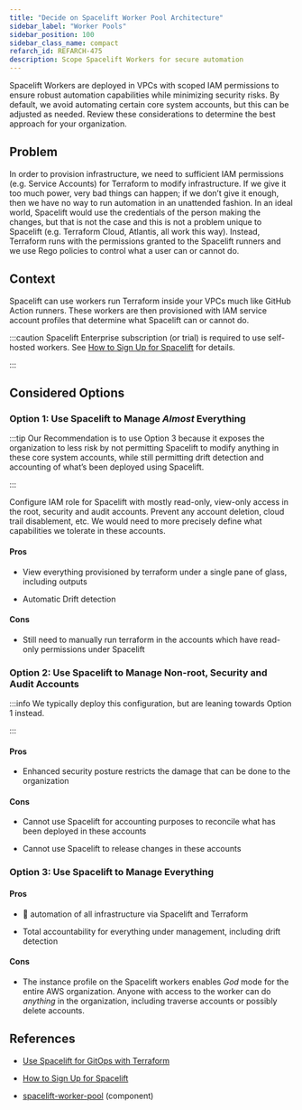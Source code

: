 ```yaml
---
title: "Decide on Spacelift Worker Pool Architecture"
sidebar_label: "Worker Pools"
sidebar_position: 100
sidebar_class_name: compact
refarch_id: REFARCH-475
description: Scope Spacelift Workers for secure automation
---
```


<Intro>
  Spacelift Workers are deployed in VPCs with scoped IAM permissions to ensure robust automation capabilities while minimizing security risks. By default, we avoid automating certain core system accounts, but this can be adjusted as needed. Review these considerations to determine the best approach for your organization.
</Intro>

## Problem

In order to provision infrastructure, we need to sufficient IAM permissions (e.g. Service Accounts) for Terraform to modify infrastructure. If we give it too much power, very bad things can happen; if we don’t give it enough, then we have no way to run automation in an unattended fashion. In an ideal world, Spacelift would use the credentials of the person making the changes, but that is not the case and this is not a problem unique to Spacelift (e.g. Terraform Cloud, Atlantis, all work this way). Instead, Terraform runs with the permissions granted to the Spacelift runners and we use Rego policies to control what a user can or cannot do.

## Context

Spacelift can use workers run Terraform inside your VPCs much like GitHub Action runners. These workers are then provisioned with IAM service account profiles that determine what Spacelift can or cannot do.

:::caution
Spacelift Enterprise subscription (or trial) is required to use self-hosted workers. See [How to Sign Up for Spacelift](/layers/spacelift) for details.

:::

## Considered Options

### **Option 1:** Use Spacelift to Manage _Almost_ Everything

:::tip
Our Recommendation is to use Option 3 because it exposes the organization to less risk by not permitting Spacelift to modify anything in these core system accounts, while still permitting drift detection and accounting of what’s been deployed using Spacelift.

:::

Configure IAM role for Spacelift with mostly read-only, view-only access in the root, security and audit accounts. Prevent any account deletion, cloud trail disablement, etc. We would need to more precisely define what capabilities we tolerate in these accounts.

#### Pros

- View everything provisioned by terraform under a single pane of glass, including outputs

- Automatic Drift detection

#### Cons

- Still need to manually run terraform in the accounts which have read-only permissions under Spacelift

### **Option 2:** Use Spacelift to Manage Non-root, Security and Audit Accounts

:::info
We typically deploy this configuration, but are leaning towards Option 1 instead.

:::

#### Pros

- Enhanced security posture restricts the damage that can be done to the organization

#### Cons

- Cannot use Spacelift for accounting purposes to reconcile what has been deployed in these accounts

- Cannot use Spacelift to release changes in these accounts

### **Option 3:** Use Spacelift to Manage Everything

#### Pros

- 💯 automation of all infrastructure via Spacelift and Terraform

- Total accountability for everything under management, including drift detection

#### Cons

- The instance profile on the Spacelift workers enables _God_ mode for the entire AWS organization. Anyone with access to the worker can do _anything_ in the organization, including traverse accounts or possibly delete accounts.

## References

- [Use Spacelift for GitOps with Terraform](/resources/adrs/adopted/use-spacelift-for-gitops-with-terraform)

- [How to Sign Up for Spacelift](/layers/spacelift)

- [spacelift-worker-pool](//components/library/aws/spacelift/worker-pool/) (component)


